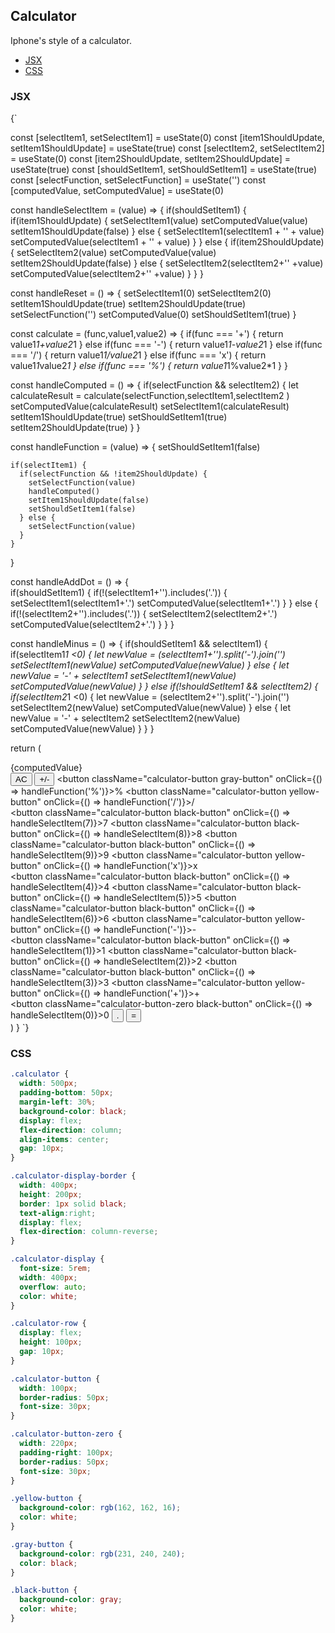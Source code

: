 <!-- Calculator-MDX-Documentation.mdx -->


## Calculator

Iphone's style of a calculator.

- [JSX](#JSX)
- [CSS](#CSS)

### JSX
<SyntaxHighlighter language="jsx" style={okaidia}>
  {`
 
  const [selectItem1, setSelectItem1] = useState(0)
  const [item1ShouldUpdate, setItem1ShouldUpdate] = useState(true)
  const [selectItem2, setSelectItem2] = useState(0)
  const [item2ShouldUpdate, setItem2ShouldUpdate] = useState(true)
  const [shouldSetItem1, setShouldSetItem1] = useState(true)
  const [selectFunction, setSelectFunction] = useState('')
  const [computedValue, setComputedValue] = useState(0)
 
  const handleSelectItem = (value) => {
    if(shouldSetItem1) {
      if(item1ShouldUpdate) {
        setSelectItem1(value)
        setComputedValue(value)
        setItem1ShouldUpdate(false)
      } else {
        setSelectItem1(selectItem1 + '' + value)
        setComputedValue(selectItem1 + '' + value)
      }
    } else {
      if(item2ShouldUpdate) {
        setSelectItem2(value)
        setComputedValue(value)
        setItem2ShouldUpdate(false)
      } else {
        setSelectItem2(selectItem2+'' +value)
        setComputedValue(selectItem2+'' +value)
      }
    }
  }
 
  const handleReset = () => {
    setSelectItem1(0)
    setSelectItem2(0)
    setItem1ShouldUpdate(true)
    setItem2ShouldUpdate(true)
    setSelectFunction('')
    setComputedValue(0)
    setShouldSetItem1(true)
  }
 
  const calculate = (func,value1,value2) => {
    if(func === '+') {
      return  value1*1+value2*1
    } else if(func === '-') {
      return value1*1-value2*1
    } else if(func === '/') {
      return value1*1/value2*1
    } else if(func === 'x') {
      return value1*1*value2*1
    } else if(func === '%') {
      return value1*1%value2*1
    }
  }
 
  const handleComputed = () => {
    if(selectFunction && selectItem2) {
      let calculateResult = calculate(selectFunction,selectItem1,selectItem2 )
      setComputedValue(calculateResult)
      setSelectItem1(calculateResult)
      setItem1ShouldUpdate(true)
      setShouldSetItem1(true)
      setItem2ShouldUpdate(true)
    }
  }
 
  const handleFunction = (value) => {
    setShouldSetItem1(false)
 
    if(selectItem1) {
      if(selectFunction && !item2ShouldUpdate) {
        setSelectFunction(value)
        handleComputed()
        setItem1ShouldUpdate(false)
        setShouldSetItem1(false)
      } else {
        setSelectFunction(value)
      }
    }
  }
 
  const handleAddDot = () => {   
    if(shouldSetItem1) {
      if(!(selectItem1+'').includes('.')) {
        setSelectItem1(selectItem1+'.')
        setComputedValue(selectItem1+'.')
      }
    } else {
      if(!(selectItem2+'').includes('.')) {
        setSelectItem2(selectItem2+'.')
        setComputedValue(selectItem2+'.')
      }
    }
  }
 
  const handleMinus = () => {
    if(shouldSetItem1 && selectItem1) {
      if(selectItem1*1 <0) {
        let newValue = (selectItem1+'').split('-').join('')
        setSelectItem1(newValue)
        setComputedValue(newValue)
      } else {
        let newValue = '-' + selectItem1
        setSelectItem1(newValue)
        setComputedValue(newValue)
      }
    } else if(!shouldSetItem1 && selectItem2) {
      if(selectItem2*1 <0) {
        let newValue = (selectItem2+'').split('-').join('')
        setSelectItem2(newValue)
        setComputedValue(newValue)
      } else {
        let newValue = '-' + selectItem2
        setSelectItem2(newValue)
        setComputedValue(newValue)
      }
    }
  }
 
  return (
    <div className="calculator">
      <div className="calculator-display-border">
        <div className="calculator-display">{computedValue}</div>
      </div>
      <div className="calculator-row">
        <button className="calculator-button gray-button" onClick={handleReset}>AC</button>
        <button className="calculator-button gray-button" onClick={handleMinus}>+/-</button>
        <button className="calculator-button gray-button" onClick={() => handleFunction('%')}>%</button>
        <button className="calculator-button yellow-button" onClick={() => handleFunction('/')}>/</button>
      </div>
      <div className="calculator-row">
        <button className="calculator-button black-button" onClick={() => handleSelectItem(7)}>7</button>
        <button className="calculator-button black-button" onClick={() => handleSelectItem(8)}>8</button>
        <button className="calculator-button black-button" onClick={() => handleSelectItem(9)}>9</button>
        <button className="calculator-button yellow-button" onClick={() => handleFunction('x')}>x</button>
      </div>
      <div className="calculator-row">
        <button className="calculator-button black-button" onClick={() => handleSelectItem(4)}>4</button>
        <button className="calculator-button black-button" onClick={() => handleSelectItem(5)}>5</button>
        <button className="calculator-button black-button" onClick={() => handleSelectItem(6)}>6</button>
        <button className="calculator-button yellow-button" onClick={() => handleFunction('-')}>-</button>
      </div>
      <div className="calculator-row">
        <button className="calculator-button black-button" onClick={() => handleSelectItem(1)}>1</button>
        <button className="calculator-button black-button" onClick={() => handleSelectItem(2)}>2</button>
        <button className="calculator-button black-button" onClick={() => handleSelectItem(3)}>3</button>
        <button className="calculator-button yellow-button" onClick={() => handleFunction('+')}>+</button>
      </div>
      <div className="calculator-row">
        <button className="calculator-button-zero black-button" onClick={() => handleSelectItem(0)}>0</button>
        <button className="calculator-button black-button" onClick={handleAddDot}>.</button>
        <button className="calculator-button yellow-button" onClick={handleComputed}>=</button>
      </div>
    </div>
  )
}
  `}
</SyntaxHighlighter>

### CSS

```css
.calculator {
  width: 500px;
  padding-bottom: 50px;
  margin-left: 30%;
  background-color: black;
  display: flex;
  flex-direction: column;
  align-items: center;
  gap: 10px;
}

.calculator-display-border {
  width: 400px;
  height: 200px;
  border: 1px solid black;
  text-align:right;
  display: flex;
  flex-direction: column-reverse;
}

.calculator-display {
  font-size: 5rem;
  width: 400px;
  overflow: auto;
  color: white;
}

.calculator-row {
  display: flex;
  height: 100px;
  gap: 10px;
}

.calculator-button {
  width: 100px;
  border-radius: 50px;
  font-size: 30px;
}

.calculator-button-zero {
  width: 220px;
  padding-right: 100px;
  border-radius: 50px;
  font-size: 30px;
}

.yellow-button {
  background-color: rgb(162, 162, 16);
  color: white;
}

.gray-button {
  background-color: rgb(231, 240, 240);
  color: black;
}

.black-button {
  background-color: gray;
  color: white;
}
```
